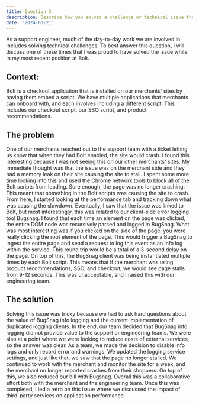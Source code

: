 ```yaml
---
title: Question 3
description: Describe how you solved a challenge or technical issue that you faced in a previous role (preferably in a previous support role). How did you determine that your solution was successful?
date: "2024-03-21"
---
```



As a support engineer, much of the day-to-day work we are involved in includes solving technical challenges. To best answer this question, I will discuss one of these times that I was proud to have solved the issue while in my most recent position at Bolt.

## Context: 
Bolt is a checkout application that is installed on our merchants' sites by having them embed a script. We have multiple applications that merchants can onboard with, and each involves including a different script. This includes our checkout script, our SSO script, and product recommendations.

## The problem
One of our merchants reached out to the support team with a ticket letting us know that when they had Bolt enabled, the site would crash. I found this interesting because I was not seeing this on our other merchants' sites. My immediate thought was that the issue was on the merchant side and they had a memory leak on their site causing the site to stall. I spent some more time looking into this and used the Chrome network tools to block all of the Bolt scripts from loading. Sure enough, the page was no longer crashing. This meant that something in the Bolt scripts was causing the site to crash. From here, I started looking at the performance tab and tracking down what was causing the slowdown. Eventually, I saw that the issue was linked to Bolt, but most interestingly, this was related to our client-side error logging tool Bugsnag. I found that each time an element on the page was clicked, the entire DOM node was recursively parsed and logged in BugSnag. What was most interesting was if you clicked on the side of the page, you were really clicking the root element of the page. This would trigger a BugSnag to ingest the entire page and send a request to log this event as an info log within the service. This round trip would be a total of a 3-second delay on the page. On top of this, the BugSnag client was being instantiated multiple times by each Bolt script. This means that if the merchant was using product recommendations, SSO, and checkout, we would see page stalls from 9-12 seconds. This was unacceptable, and I raised this with our engineering team.

## The solution
 Solving this issue was tricky because we had to ask hard questions about the value of BugSnag info logging and the current implementation of duplicated logging clients. In the end, our team decided that BugSnag info logging did not provide value to the support or engineering teams. We were also at a point where we were looking to reduce costs of external services, so the answer was clear. As a team, we made the decision to disable info logs and only record error and warnings. We updated the logging service settings, and just like that, we saw that the page no longer stalled. We continued to work with the merchant and monitor the site for a week, and the merchant no longer reported crashes from their shoppers. On top of this, we also reduced our bill with Bugsnag. Overall this was a collaborative effort both with the merchant and the engineering team. Once this was completed, I led a retro on this issue where we discussed the impact of third-party services on application performance.






